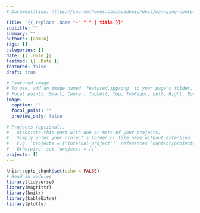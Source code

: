 ```yaml
---
# Documentation: https://sourcethemes.com/academic/docs/managing-content/

title: "{{ replace .Name "-" " " | title }}"
subtitle: ""
summary: ""
authors: [admin]
tags: []
categories: []
date: {{ .Date }}
lastmod: {{ .Date }}
featured: false
draft: true

# Featured image
# To use, add an image named `featured.jpg/png` to your page's folder.
# Focal points: Smart, Center, TopLeft, Top, TopRight, Left, Right, BottomLeft, Bottom, BottomRight.
image:
  caption: ""
  focal_point: ""
  preview_only: false

# Projects (optional).
#   Associate this post with one or more of your projects.
#   Simply enter your project's folder or file name without extension.
#   E.g. `projects = ["internal-project"]` references `content/project/deep-learning/index.md`.
#   Otherwise, set `projects = []`.
projects: []
---
```


```r
knitr::opts_chunk$set(echo = FALSE)
# Read in modules
library(tidyverse)
library(magrittr)
library(knitr)
library(kableExtra)
library(plotly)
```
